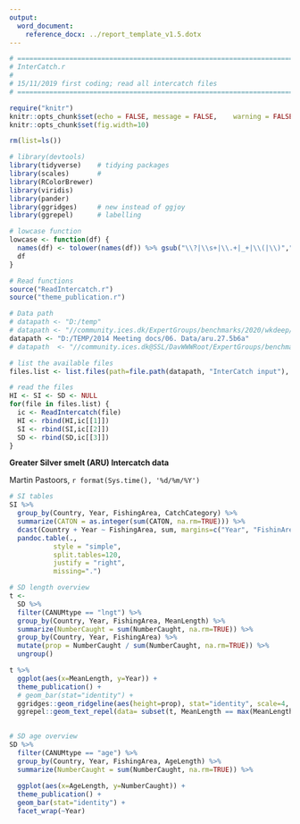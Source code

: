 ```yaml
---
output: 
  word_document:
    reference_docx: ../report_template_v1.5.dotx
---
```


```r

# =================================================================================================
# InterCatch.r
#
# 15/11/2019 first coding; read all intercatch files
# =================================================================================================

require("knitr")
knitr::opts_chunk$set(echo = FALSE,	message = FALSE,	warning = FALSE,	comment = "",	crop = TRUE )
knitr::opts_chunk$set(fig.width=10) 

rm(list=ls())

# library(devtools)
library(tidyverse)    # tidying packages
library(scales)       # 
library(RColorBrewer)
library(viridis)
library(pander)
library(ggridges)     # new instead of ggjoy 
library(ggrepel)      # labelling

# lowcase function
lowcase <- function(df) {
  names(df) <- tolower(names(df)) %>% gsub("\\?|\\s+|\\.+|_+|\\(|\\)","",.) 
  df
}

# Read functions
source("ReadIntercatch.r")
source("theme_publication.r")

# Data path
# datapath <- "D:/temp"
# datapath <- "//community.ices.dk/ExpertGroups/benchmarks/2020/wkdeep/2014 Meeting docs/06. Data/combined"
datapath <- "D:/TEMP/2014 Meeting docs/06. Data/aru.27.5b6a"
# datapath  <- "//community.ices.dk@SSL/DavWWWRoot/ExpertGroups/benchmarks/2020/wkdeep/2014 Meeting docs/06. Data/combined"

# list the available files
files.list <- list.files(path=file.path(datapath, "InterCatch input"), pattern="DataCall", full.names=TRUE )

# read the files
HI <- SI <- SD <- NULL
for(file in files.list) {
  ic <- ReadIntercatch(file)
  HI <- rbind(HI,ic[[1]])
  SI <- rbind(SI,ic[[2]])
  SD <- rbind(SD,ic[[3]])
}


```

**Greater Silver smelt (ARU) Intercatch data**

Martin Pastoors, `r format(Sys.time(), '%d/%m/%Y')`


```r

# SI tables
SI %>% 
  group_by(Country, Year, FishingArea, CatchCategory) %>% 
  summarize(CATON = as.integer(sum(CATON, na.rm=TRUE))) %>% 
  dcast(Country + Year ~ FishingArea, sum, margins=c("Year", "FishinArea")) %>% 
  pandoc.table(.,
           style = "simple",
           split.tables=120, 
           justify = "right",
           missing=".")

```





```r

# SD length overview
t <-
  SD %>% 
  filter(CANUMtype == "lngt") %>% 
  group_by(Country, Year, FishingArea, MeanLength) %>% 
  summarize(NumberCaught = sum(NumberCaught, na.rm=TRUE)) %>% 
  group_by(Country, Year, FishingArea) %>% 
  mutate(prop = NumberCaught / sum(NumberCaught, na.rm=TRUE)) %>% 
  ungroup()

t %>%   
  ggplot(aes(x=MeanLength, y=Year)) +
  theme_publication() +
  # geom_bar(stat="identity") +
  ggridges::geom_ridgeline(aes(height=prop), stat="identity", scale=4, alpha=0.8, fill=NA)  +
  ggrepel::geom_text_repel(data= subset(t, MeanLength == max(MeanLength)), aes(label=Year))
  
```


```r

# SD age overview
SD %>% 
  filter(CANUMtype == "age") %>% 
  group_by(Country, Year, FishingArea, AgeLength) %>% 
  summarize(NumberCaught = sum(NumberCaught, na.rm=TRUE)) %>% 
  
  ggplot(aes(x=AgeLength, y=NumberCaught)) +
  theme_publication() +
  geom_bar(stat="identity") +
  facet_wrap(~Year)

```

```r


```